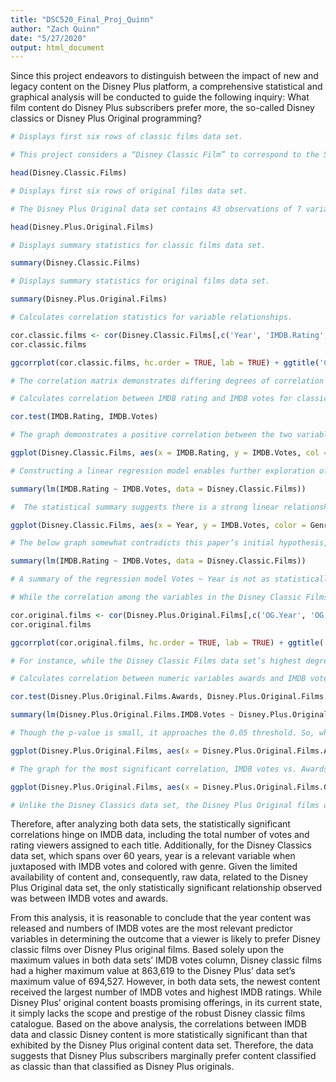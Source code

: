 ```yaml
---
title: "DSC520_Final_Proj_Quinn"
author: "Zach Quinn"
date: "5/27/2020"
output: html_document
---
```


Since this project endeavors to distinguish between the impact of new and legacy content on the Disney Plus platform, a comprehensive statistical and graphical analysis will be conducted to guide the following inquiry: What film content do Disney Plus subscribers prefer more, the so-called Disney classics or Disney Plus Original programming? 

```r

# Displays first six rows of classic films data set. 

# This project considers a “Disney Classic Film” to correspond to the 56 officially sanctioned films. A “Disney Plus Original Film” is any content produced within the last five years (2015 – 2020) that is native to the Disney Plus platform. In the course of data preparation, the original data set was split into these two distinct data.frames, one of which, “Disney.Classic.Film” corresponds to the cannon of Walt Disney Classics and “Disney.Plus.Original.Film” corresponds to values that fit the parameters of a Disney Plus Original. The Disney Classic data set was reduced to 52 observations of 7 variables, each hand-selected to exclude films that are not explicitly considered a Disney Classic by the Walt Disney Company.

head(Disney.Classic.Films)

```

```r

# Displays first six rows of original films data set. 

# The Disney Plus Original data set contains 43 observations of 7 variables. The variables included in each data set are: Title (factor), MPAA rating (factor), genre (factor), year released (numeric), IMDB votes (numeric), IMDB rating (numeric), and the number of awards (numeric).  

head(Disney.Plus.Original.Films)

```
```r

# Displays summary statistics for classic films data set. 

summary(Disney.Classic.Films)

```
```r

# Displays summary statistics for original films data set. 

summary(Disney.Plus.Original.Films)
```
```r

# Calculates correlation statistics for variable relationships.

cor.classic.films <- cor(Disney.Classic.Films[,c('Year', 'IMDB.Rating', 'IMDB.Votes', 'Awards')])
cor.classic.films

```
```r
ggcorrplot(cor.classic.films, hc.order = TRUE, lab = TRUE) + ggtitle('Correlation of Disney Classic Films')

# The correlation matrix demonstrates differing degrees of correlation on the four numeric variables involved in this data set analysis. Overall, the Disney Classics data set demonstrated a higher degree of correlation between the selected variables. The “Correlation of Disney Films” correlation matrix suggests that IMDB votes and IMDB ratings have a strong positive correlation at 0.63. Release year has a slightly positive impact upon the number of IMDB votes recorded for a particular classic Disney title at a correlation level of 0.35. Additional subtle positive correlations exist between Awards and IMDB rating at 0.11. Negative correlations are evident among the awards and release year variables (-0.04) and zero values were recorded for the year and award variables, suggesting a neutral correlation between these variables. The positive correlation of IMDB votes and ratings are illustrated in a scatter plot included in this analysis. 

```
```r

# Calculates correlation between IMDB rating and IMDB votes for classic films data set. 

cor.test(IMDB.Rating, IMDB.Votes)
```
```r

# The graph demonstrates a positive correlation between the two variables extracted from the IMDB data. Notably, content that receives a higher rating tends to receive more votes. This suggests that viewers are more likely to view established content that has already received hundreds of thousands of votes and is, therefore, tacitly endorsed by fellow viewers. Additionally, the year coloration reveals data trends that contradict popular preconceptions of Disney content, including Disney marketing itself, which lauds such ‘timeless classics.’ Instead, the data suggests that both the highest rated and the most voted-upon content was that which was released from 2000 onward.

ggplot(Disney.Classic.Films, aes(x = IMDB.Rating, y = IMDB.Votes, col = Year)) + geom_point() + ggtitle('Disney Classic Films IMDB Data') + geom_smooth(method = lm, se = FALSE)

```
```r
# Constructing a linear regression model enables further exploration of the impact of the variables in the following formula IMDB.Rating ~ IMDB.Votes. 

summary(lm(IMDB.Rating ~ IMDB.Votes, data = Disney.Classic.Films))

#  The statistical summary suggests there is a strong linear relationship between the selected variables. The t-value is large relative to the negative standard of error. Additionally, the fact that the p-value is close to zero suggests that it is plausible to reject the null hypothesis for this formula, meaning that there is, indeed, a positive correlation between the variables of IMDB rating and IMDB votes. 

```
```r

ggplot(Disney.Classic.Films, aes(x = Year, y = IMDB.Votes, color = Genre)) + geom_point() + ggtitle('Disney Classics Votes vs. Year')

# The below graph somewhat contradicts this paper’s initial hypothesis, that older ‘classic’ content would be more popular. Instead, while there are significant clusters of data between the years of 1950 and 1975, the most popular content is mostly concentrated between the year 2000 and the present. Additionally, while Disney’s earliest content was primarily situated in the genres of drama and musical. Comparably modern classics have pivoted toward romance and comedy, more widely appealing modes of entertainment. 

```
```r
summary(lm(IMDB.Rating ~ IMDB.Votes, data = Disney.Classic.Films))

# A summary of the regression model Votes ~ Year is not as statistically significant as the model IMDB.Rating ~ Votes. However, its p-values, both at 0.01 suggest that a positive correlation exists among the variables and it is still possible to reject the null hypothesis. 

```

```r
# While the correlation among the variables in the Disney Classic Films data frame was conducive to an analysis of subscriber trends, there was a lesser degree of correlation among the variables in the Disney Plus Originals correlation matrix.

cor.original.films <- cor(Disney.Plus.Original.Films[,c('OG.Year', 'OG.IMDB.Rating', 'OG.IMDB.Votes', 'OG.Awards')])
cor.original.films
```
```r
ggcorrplot(cor.original.films, hc.order = TRUE, lab = TRUE) + ggtitle('Disney Plus Originals Correlation')

# For instance, while the Disney Classic Films data set’s highest degree of correlation was 0.63, the highest degree of correlation among the variables in the Disney Plus Originals correlation matrix is 0.32. In this case, the correlation in question was among the variables of IMDB votes and original content awards. The second highest correlation trend was observed between IMDB votes and IMDB ratings for original films hosted on the Disney Plus platform. The least significant positive correlation exists among IMDB votes and year at 0.01. Negative correlations were reported between year and IMDB rating (-0.1) as well as IMDB rating and awards (-0.1) and year and awards (-0.13).

```
```r
# Calculates correlation between numeric variables awards and IMDB votes. 

cor.test(Disney.Plus.Original.Films.Awards, Disney.Plus.Original.Films.IMDB.Votes)

```
```r

summary(lm(Disney.Plus.Original.Films.IMDB.Votes ~ Disney.Plus.Original.Films.Awards))

# Though the p-value is small, it approaches the 0.05 threshold. So, while it is possible to reject the null hypothesis, this is not a considerably significant correlation.

```

```r
ggplot(Disney.Plus.Original.Films, aes(x = Disney.Plus.Original.Films.Awards, y = Disney.Plus.Original.Films.IMDB.Votes)) + geom_col() + ggtitle('Disney Plus IMDB Votes vs. Awards')

# The graph for the most significant correlation, IMDB votes vs. Awards is detailed in the histogram below. The above graph exhibits a regressive relationship between the variables, as votes on the content decreases as the number of awards increase. Though the regression appears substantial on the graph, a summary of the linear model Disney.Plus.Original.Films.IMDB.Votes ~ Disney.Plus.Original.Films.Awards reveals that the relationship is only somewhat significant. 

```
```r
ggplot(Disney.Plus.Original.Films, aes(x = Disney.Plus.Original.Films.Genre, y = Disney.Plus.Original.Films.IMDB.Rating)) + geom_col(fill = "#00FFFF") + ggtitle('Disney Plus Originals Genre Preferences') + coord_flip()

# Unlike the Disney Classics data set, the Disney Plus Original films data set genre preferences reveal that the original content that resonates most with subscribers is the documentary genre. The fantasy, sci-fi and comedy genres narrowly follow the documentary category in popularity. This is a significant departure from the classic data set, which exclusively measures fictional content. However, being a categorical variable, this graph only broadly measures genre preference without yielding a significant summary statistic such as a p-value, t-test or r-squared. 

```

Therefore, after analyzing both data sets, the statistically significant correlations hinge on IMDB data, including the total number of votes and rating viewers assigned to each title. Additionally, for the Disney Classics data set, which spans over 60 years, year is a relevant variable when juxtaposed with IMDB votes and colored with genre. Given the limited availability of content and, consequently, raw data, related to the Disney Plus Original data set, the only statistically significant relationship observed was between IMDB votes and awards. 

From this analysis, it is reasonable to conclude that the year content was released and numbers of IMDB votes are the most relevant predictor variables in determining the outcome that a viewer is likely to prefer Disney classic films over Disney Plus original films. Based solely upon the maximum values in both data sets’ IMDB votes column, Disney classic films had a higher maximum value at 863,619 to the Disney Plus’ data set’s maximum value of 694,527. However, in both data sets, the newest content received the largest number of IMDB votes and highest IMDB ratings. While Disney Plus’ original content boasts promising offerings, in its current state, it simply lacks the scope and prestige of the robust Disney classic films catalogue. Based on the above analysis, the correlations between IMDB data and classic Disney content is more statistically significant than that exhibited by the Disney Plus original content data set. Therefore, the data suggests that Disney Plus subscribers marginally prefer content classified as classic than that classified as Disney Plus originals. 

